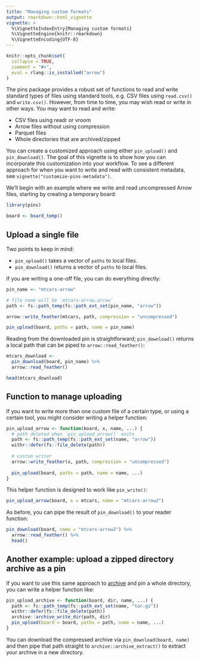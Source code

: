 ```yaml
---
title: "Managing custom formats"
output: rmarkdown::html_vignette
vignette: >
  %\VignetteIndexEntry{Managing custom formats}
  %\VignetteEngine{knitr::rmarkdown}
  %\VignetteEncoding{UTF-8}
---
```


```r
knitr::opts_chunk$set(
  collapse = TRUE,
  comment = "#>",
  eval = rlang::is_installed("arrow")
)
```

The pins package provides a robust set of functions to read and write standard types of files using standard tools, e.g. CSV files using `read.csv()` and `write.csv()`.
However, from time to time, you may wish read or write in other ways. You may want to read and write:

- CSV files using readr or vroom
- Arrow files without using compression
- Parquet files
- Whole directories that are archived/zipped

You can create a customized approach using either `pin_upload()` and `pin_download()`. 
The goal of this vignette is to show how you can incorporate this customization into your workflow. 
To see a different approach for when you want to write and read with consistent metadata, see `vignette("customize-pins-metadata")`.

We'll begin with an example where we write and read uncompressed Arrow files, starting by creating a temporary board:

```r
library(pins)

board <- board_temp()
```

## Upload a single file

Two points to keep in mind:

- `pin_upload()` takes a vector of `paths` to local files.
- `pin_download()` returns a vector of `paths` to local files.

If you are writing a one-off file, you can do everything directly:

```r
pin_name <- "mtcars-arrow"

# file name will be `mtcars-arrow.arrow`
path <- fs::path_temp(fs::path_ext_set(pin_name, "arrow"))

arrow::write_feather(mtcars, path, compression = "uncompressed")

pin_upload(board, paths = path, name = pin_name)
```

Reading from the downloaded pin is straightforward; `pin_download()` returns a local path that can be piped to `arrow::read_feather()`:

```r
mtcars_download <- 
  pin_download(board, pin_name) %>%
  arrow::read_feather()

head(mtcars_download)
```

## Function to manage uploading

If you want to write more than one custom file of a certain type, or using a certain tool, you might consider writing a helper function:

```r
pin_upload_arrow <- function(board, x, name, ...) {
  # path deleted when `pin_upload_arrow()` exits
  path <- fs::path_temp(fs::path_ext_set(name, "arrow"))
  withr::defer(fs::file_delete(path))
  
  # custom writer
  arrow::write_feather(x, path, compression = "uncompressed")
  
  pin_upload(board, paths = path, name = name, ...) 
}
```

This helper function is designed to work like `pin_write()`:

```r
pin_upload_arrow(board, x = mtcars, name = "mtcars-arrow2")
```

As before, you can pipe the result of `pin_download()` to your reader function:

```r
pin_download(board, name = "mtcars-arrow2") %>%
  arrow::read_feather() %>%
  head()
```

## Another example: upload a zipped directory archive as a pin

If you want to use this same approach to [archive](https://archive.r-lib.org/) and pin a whole directory, you can write a helper function like:

```r
pin_upload_archive <- function(board, dir, name, ...) {
  path <- fs::path_temp(fs::path_ext_set(name, "tar.gz"))
  withr::defer(fs::file_delete(path))
  archive::archive_write_dir(path, dir)
  pin_upload(board = board, paths = path, name = name, ...)
}
```

You can download the compressed archive via `pin_download(board, name)` and then pipe that path straight to `archive::archive_extract()` to extract your archive in a new directory.
